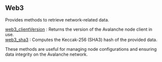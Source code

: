
<Meta
  title="Web3 | dRPC"
  description="Provides methods to retrieve network-related data."
/>
## Web3

Provides methods to retrieve network-related data.

[web3_clientVersion](/avalanche-api/web3/web3_clientVersion) : Returns the version of the Avalanche node client in use. \
[web3_sha3](/avalanche-api/web3/web3_sha3) : Computes the Keccak-256 (SHA3) hash of the provided data.

These methods are useful for managing node configurations and ensuring data integrity on the Avalanche network.

<Space h={16} />
<GetStarted />
